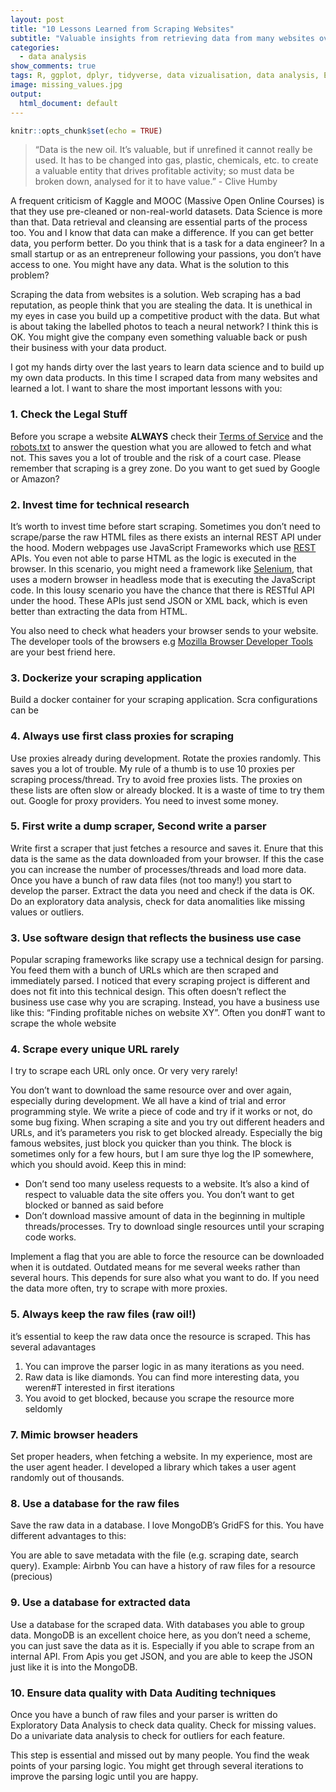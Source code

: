 ```yaml
---
layout: post
title: "10 Lessons Learned from Scraping Websites"
subtitle: "Valuable insights from retrieving data from many websites over the last years which I want to share with you"
categories:
  - data analysis
show_comments: true
tags: R, ggplot, dplyr, tidyverse, data vizualisation, data analysis, EDA
image: missing_values.jpg
output:
  html_document: default
---
```


```r
knitr::opts_chunk$set(echo = TRUE)
```

> "Data is the new oil. It's valuable, but if unrefined it cannot really be used. It has to be changed into gas, plastic, chemicals, etc. to create a valuable entity that drives profitable activity; so must data be broken down, analysed for it to have value." - Clive Humby

A frequent criticism of Kaggle and MOOC (Massive Open Online Courses) is that they use pre-cleaned or non-real-world datasets. Data Science is more than that. Data retrieval and cleansing are essential parts of the process too. You and I know that data can make a difference. If you can get better data, you perform better. Do you think that is a task for a data engineer? In a small startup or as an entrepreneur following your passions, you don't have access to one. You might have any data. What is the solution to this problem? 

Scraping the data from websites is a solution. Web scraping has a bad reputation, as people think that you are stealing the data. It is unethical in my eyes in case you build up a competitive product with the data. But what is about taking the labelled photos to teach a neural network? I think this is OK. You might give the company even something valuable back or push their business with your data product.

I got my hands dirty over the last years to learn data science and to build up my own data products. In this time I scraped data from many websites and learned a lot. I want to share the most important lessons with you:

### 1. Check the Legal Stuff

Before you scrape a website __ALWAYS__ check their [Terms of Service](https://en.wikipedia.org/wiki/Terms_of_service) and the  [robots.txt](https://en.wikipedia.org/wiki/Robots_exclusion_standard) to answer the question what you are allowed to fetch and what not. This saves you a lot of trouble and the risk of a court case. Please remember that scraping is a grey zone. Do you want to get sued by Google or Amazon?

### 2. Invest time for technical research

It's worth to invest time before start scraping. Sometimes you don't need to scrape/parse the raw HTML files as there exists an internal REST API under the hood. Modern webpages use JavaScript Frameworks which use [REST](https://en.wikipedia.org/wiki/Representational_state_transfer) APIs. You even not able to parse HTML as the logic is executed in the browser. In this scenario, you might need a framework like [Selenium](https://www.seleniumhq.org/), that uses a modern browser in headless mode that is executing the JavaScript code. In this lousy scenario you have the chance that there is RESTful API under the hood. These APIs just send JSON or XML back, which is even better than extracting the data from HTML. 

You also need to check what headers your browser sends to your website. The developer tools of the browsers e.g [Mozilla Browser Developer Tools](https://developer.mozilla.org/en-US/docs/Learn/Common_questions/What_are_browser_developer_tools) are your best friend here.


### 3. Dockerize your scraping application

Build a docker container for your scraping application. Scra configurations can be


### 4. Always use first class proxies for scraping

Use proxies already during development. Rotate the proxies randomly. This saves you a lot of trouble. My rule of a thumb is to use 10 proxies per scraping process/thread. Try to avoid free proxies lists. The proxies on these lists are often slow or already blocked. It is a waste of time to try them out. Google for proxy providers. You need to invest some money.


### 5. First write a dump scraper, Second write a parser

Write first a scraper that just fetches a resource and saves it. Enure that this data is the same as the data downloaded from your browser. If this the case you can increase the number of processes/threads and load more data. Once you have a bunch of raw data files (not too many!) you start to develop the parser. Extract the data you need and check if the data is OK. Do an exploratory data analysis, check for data anomalities like missing values or outliers.  



### 3. Use software design that reflects the business use case

Popular scraping frameworks like scrapy use a technical design for parsing. You feed them with a bunch of URLs which are then scraped and immediately parsed. I noticed that every scraping project is different and does not fit into this technical design. This often doesn't reflect the business use case why you are scraping. Instead, you have a business use like this: "Finding profitable niches on website XY". Often you don#T want to scrape the whole website


### 4. Scrape every unique URL rarely

I try to scrape each URL only once. Or very very rarely!

You don't want to download the same resource over and over again, especially during development. We all have a kind of trial and error programming style. We write a piece of code and try if it works or not, do some bug fixing. When scraping a site and you try out different headers and URLs, and it's parameters you risk to get blocked already. Especially the big famous websites, just block you quicker than you think. The block is sometimes only for a few hours, but I am sure thye log the IP somewhere, which you should avoid. Keep this in mind:

- Don't send too many useless requests to a website. It's also a kind of respect to valuable data the site offers you. You don't want to get blocked or banned as said before
- Don't download massive amount of data in the beginning in multiple threads/processes. Try to download single resources until your scraping code works.

Implement a flag that you are able to force the resource can be downloaded when it is outdated. Outdated means for me several weeks rather than several hours. This depends for sure also what you want to do. If you need the data more often, try to scrape with more proxies.

### 5. Always keep the raw files (raw oil!)

it's essential to keep the raw data once the resource is scraped. This has several adavantages

1. You can improve the parser logic in as many iterations as you need.
2. Raw data is like diamonds. You can find more interesting data, you weren#T interested in first iterations
3. You avoid to get blocked, because you scrape the resource more seldomly



### 7. Mimic browser headers

Set proper headers, when fetching a website. In my experience, most are the user agent header. I developed a library which takes a user agent randomly out of thousands.

### 8. Use a database for the raw files

Save the raw data in a database. I love MongoDB's GridFS for this. You have different advantages to this:

You are able to save metadata with the file (e.g. scraping date, search query). Example: Airbnb
You can have a history of raw files for a resource (precious)

### 9. Use a database for extracted data
Use a database for the scraped data. With databases you able to group data. MongoDB is an excellent choice here, as you don't need a scheme, you can just save the data as it is. Especially if you able to scrape from an internal API. From Apis you get JSON, and you are able to keep the JSON just like it is into the MongoDB.

### 10. Ensure data quality with Data Auditing techniques

Once you have a bunch of raw files and your parser is written do Exploratory Data Analysis to check data quality. Check for missing values. Do a univariate data analysis to check for outliers for each feature.

This step is essential and missed out by many people. You find the weak points of your parsing logic. You might get through several iterations to improve the parsing logic until you are happy.